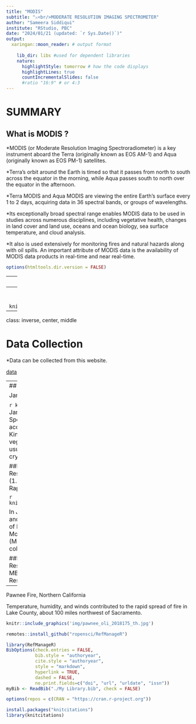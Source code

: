 ```yaml
---
title: "MODIS"
subtitle: "⚔<br/>MODERATE RESOLUTION IMAGING SPECTROMETER"
author: "Sameera Siddiqui"
institute: "RStudio, PBC"
date: "2024/01/21 (updated: `r Sys.Date()`)"
output:
  xaringan::moon_reader: # output format
 
    lib_dir: libs #used for dependent libraries 
    nature:
      highlightStyle: tomorrow # how the code displays
      highlightLines: true 
      countIncrementalSlides: false
      #ratio "16:9" # or 4:3
---
```



# SUMMARY
## What is MODIS ?

*MODIS (or Moderate Resolution Imaging Spectroradiometer) is a key instrument aboard the Terra (originally known as EOS AM-1) and Aqua (originally known as EOS PM-1) satellites. 

*Terra's orbit around the Earth is timed so that it passes from north to south across the equator in the morning, while Aqua passes south to north over the equator in the afternoon. 

*Terra MODIS and Aqua MODIS are viewing the entire Earth's surface every 1 to 2 days, acquiring data in 36 spectral bands, or groups of wavelengths. 

*Its exceptionally broad spectral range enables MODIS data to be used in studies across numerous disciplines, including vegetative health, changes in land cover and land use, oceans and ocean biology, sea surface temperature, and cloud analysis.

*It also is used extensively for monitoring fires and natural hazards along with oil spills. An important attribute of MODIS data is the availability of MODIS data products in real-time and near real-time. 

```r
options(htmltools.dir.version = FALSE)
```

---
# MODIS Satellite Platform

  ## Terra
  Terra explores the connections between Earth’s atmosphere, land, snow and ice, ocean, and energy balance to understand Earth’s climate and climate change and to map the impact of human activity and natural disasters on communities and ecosystems
  
  ##Aqua
  Aqua, Latin for water, is a NASA Earth Science satellite mission named for the large amount of information that the mission is collecting about the Earth's water cycle, including evaporation from the oceans, water vapor in the atmosphere, clouds,precipitation, soil moisture, sea ice, land ice, and snow cover on the land and ice. Additional variables also being measured by Aqua include radiative energy fluxes, aerosols, vegetation cover on the land, phytoplankton and dissolved organic matter in the oceans, and air, land, and water temperatures.
  

  
[video](https://terra.nasa.gov/wp-content/uploads/2019/12/13493_Terra_Instruments_20Anniversary_FINAL_VX-309498_lowres.mp4)

---
# Modis Component

```r
knitr::include_graphics('img/modisComponents.jpg')
```


---
class: inverse, center, middle

# Data Collection

*Data can be collected from this website.

[data](https://search.earthdata.nasa.gov/search?portal=idn&fi=MODIS)

---
## Some Examples of Latest Image taken by MODIS

January 20, 2024 - Snow in the United Kingdom

```r
knitr::include_graphics('img/SnowinUK.jpg')
```
On January 17, the Moderate Resolution Imaging Spectroradiometer (MODIS) on NASA’s Terra satellite acquired a false-color image of snow across the United Kingdom. In this type of image, snow appears bright blue, vegetation is electric green, water looks dark blue. Cloud usually appears white, but high, cold clouds carrying ice crystals may be tinted bright blue.

##Image Facts
Satellite: Terra
Date Acquired: 1/17/2024
Resolutions: 1km (378.6 KB), 500m (875.8 KB), 250m (1.5 MB)
Bands Used: 7,2,1
Image Credit: MODIS Land Rapid Response Team, NASA GSFC

```r
knitr::include_graphics('img/image01172024_main.jpg')
```

In January 2024, Tropical Cyclone Belal lashed Réunion and Mauritius, islands in the southwest Indian Ocean east of Madagascar, with torrential rain and flooding.
The Moderate Resolution Imaging Spectroradiometer (MODIS) on NASA’s Aqua satellite acquired this true-color image of the storm on January 14.

##Image Facts
Satellite: Aqua
Date Acquired: 1/14/2024
Resolutions: 1km (734.9 KB), 500m (2 MB), 250m (3.7 MB)
Bands Used: 1,4,3
Image Credit: MODIS Land Rapid Response Team, NASA GSFC

---
Pawnee Fire, Northern California

Temperature, humidity, and winds contributed to the rapid spread of fire in Lake County, about 100 miles northwest of Sacramento.

```r
knitr::include_graphics('img/pawnee_oli_2018175_th.jpg')
```







```r
remotes::install_github("ropensci/RefManageR")
```

```r
library(RefManageR)
BibOptions(check.entries = FALSE,
           bib.style = "authoryear",
           cite.style = "authoryear",
           style = "markdown",
           hyperlink = TRUE,
           dashed = FALSE,
           no.print.fields=c("doi", "url", "urldate", "issn"))
myBib <- ReadBib("./My Library.bib", check = FALSE)
```

```r
options(repos = c(CRAN = "https://cran.r-project.org"))
```

```r
install.packages("knitcitations")
library(knitcitations)
```
